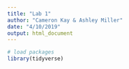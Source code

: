 ```yaml
---
title: "Lab 1"
author: "Cameron Kay & Ashley Miller"
date: "4/10/2019"
output: html_document
---
```


```r
# load packages
library(tidyverse)
```

